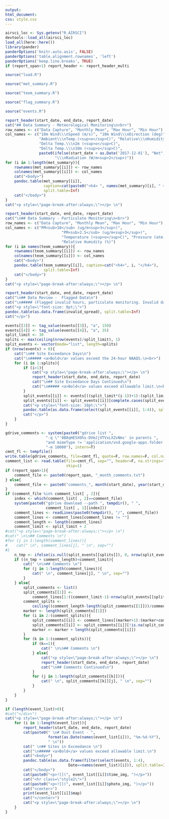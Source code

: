 ```yaml
---
output: 
html_document:
css: style.css
---
```


```r
airsci_loc <- Sys.getenv("R_AIRSCI")
devtools::load_all(airsci_loc)
load_all(here::here())
library(pander)
panderOptions('knitr.auto.asis', FALSE)
panderOptions('table.alignment.rownames', 'left')
panderOptions('keep.line.breaks', TRUE)
if (report_span>1) report_header <- report_header_multi
```

```r
source("load.R")
```

```r
source("met_summary.R")
```

```r
source("teom_summary.R")
```

```r
source("flag_summary.R")
```

```r
source("events.R")
```

```r
report_header(start_date, end_date, report_date)
cat("## Data Summary - Meteorological Monitoring\n<br>") 
row_names <- c("Data Capture", "Monthly Mean", "Max Hour", "Min Hour")
col_names <- c("10m Wind\\\nSpeed (m/s)", "10m Wind\\\nDirection (deg)", 
               "Ambient\\\nTemp.(<sup>o</sup>C)", "Relative\\\nHumidity (%)", 
               "Delta Temp.\\\n2m (<sup>o</sup>C)", 
               "Delta Temp.\\\n10m (<sup>o</sup>C)", 
               paste0(ifelse(start_date < as.Date('2017-12-01'), "Net", "Solar"), 
                      "\\\nRadiation (W/m<sup>2</sup>)"))
for (i in 1:length(met_summary)){
    rownames(met_summary[[i]]) <- row_names
    colnames(met_summary[[i]]) <- col_names
    cat("<body>")
    pandoc.table(met_summary[[i]], 
                 caption=cat(paste0("<h4> ", names(met_summary)[i], " </h4>")), 
                 split.table=Inf)
    cat("</body>")
}
cat("<p style=\"page-break-after:always;\"></p> \n")
```

```r
report_header(start_date, end_date, report_date)
cat("\n## Data Summary - Particulate Monitoring\n<br>")
row_names <- c("Data Capture", "Monthly Mean", "Max Hour", "Min Hour")
col_names <- c("PM<sub>10</sub> (ug/m<sup>3</sup>)", 
                         "PM<sub>2.5</sub> (ug/m<sup>3</sup>)", 
                         "Temperature (<sup>o</sup>C)", "Pressure (atm)", 
                         "Relative Humidity (%)")
for (i in names(teom_summary)){
    rownames(teom_summary[[i]]) <- row_names
    colnames(teom_summary[[i]]) <- col_names
    cat("<body>")
    pandoc.table(teom_summary[[i]], caption=cat("<h4>", i, "</h4>"), 
                 split.table=Inf)
    cat("</body>")
}
cat("<p style=\"page-break-after:always;\"></p> \n")
```

```r
report_header(start_date, end_date, report_date)
cat("\n## Data Review -  Flagged Data\n")
cat("\n##### (Flagged invalid hours, particulate monitoring. Invalid data flags may overlap in time.)\n<br>")
cat("<p style=\"font-size: 8pt;\">")
pandoc.table(as.data.frame(invalid_spread), split.table=Inf)
cat("</p>")

events[[3]] <- tag_value(events[[3]], "a", 150)
events[[4]] <- tag_value(events[[4]], "a", 35)
split_limit <- 30
splits <- max(ceiling(nrow(events)/split_limit), 1)
split_events <- vector(mode="list", length=splits)
if (nrow(events) > 0){
    cat("\n## Site Exceedance Days\n")
    cat("\n##### <a>Bold</a> values exceed the 24-hour NAAQS.\n<br>")
    for (i in 1:splits){
        if (i>1){
            cat("<p style=\"page-break-after:always;\"></p> \n")
            report_header(start_date, end_date, report_date)
            cat("\n## Site Exceedance Days Continued\n")
            cat("\n##### <a>Bold</a> values exceed allowable limit.\n<br>")
        }
        split_events[[i]] <- events[((split_limit*(i-1))+1):(split_limit*i), ]
        split_events[[i]] <- split_events[[i]][complete.cases(split_events[[i]]), ]
        cat("<p style=\"font-size: 10pt;\">")
        pandoc.table(as.data.frame(select(split_events[[i]], 1:4)), split.table=Inf)
        cat("</p>")
    }
}

gdrive_comments <- system(paste0("gdrive list ", 
                  "-q \"'0B8qHESXOhs-DVmJjVTVxLXZvNms' in parents ",
                  "and mimeType != 'application/vnd.google-apps.folder'\" ", 
                  "-m 10000"), intern=T)  
cmnt_fl <- tempfile()
write.table(gdrive_comments, file=cmnt_fl, quote=F, row.names=F, col.names=F)
comment_list <- read.table(file=cmnt_fl, sep="", header=F, na.strings="", 
                           skip=1)
if (report_span>1){
    comment_file <- paste0(report_span, "_month_comments.txt")
} else{
    comment_file <- paste0("comments_", month(start_date), year(start_date), ".txt")
}
if (comment_file %in% comment_list[ , 2]){
    index <- which(comment_list[ , 2]==comment_file)
    system(paste0("gdrive download --path ", tempdir(), " ", 
                  comment_list[ , 1][index]))
    comment_lines <- readLines(paste0(tempdir(), "/", comment_file)) 
    comment_lines <- comment_lines[comment_lines != ""]
    comment_length <- length(comment_lines)
    comment_limit <- split_limit + 2 
#cat("<p style=\"page-break-after:always;\"></p> \n")
#cat(" \n\n## Comments \n")
#for (j in 1:length(comment_lines)){
#    cat(" \n", comment_lines[j], " \n", sep="")
#}
    n_tmp <- ifelse(is.null(split_events[[splits]]), 0, nrow(split_events[[splits]]))
    if ((n_tmp + comment_length)<comment_limit){
        cat(" \n\n## Comments \n")
        for (j in 1:length(comment_lines)){
            cat(" \n", comment_lines[j], " \n", sep="")
        }
    } else{
        split_comments <- list()
        split_comments[[1]] <- 
            comment_lines[1:((comment_limit-1)-nrow(split_events[[splits]]))]
        comment_splits <- 
            ceiling((comment_length-length(split_comments[[1]]))/comment_limit) + 1
        marker <- length(split_comments[[1]])
        for (i in 2:(comment_splits)){
            split_comments[[i]] <- comment_lines[(marker+1):(marker+comment_limit)]
            split_comments[[i]] <- split_comments[[i]][!is.na(split_comments[[i]])]
            marker <- marker + length(split_comments[[i]])
        }
        for (k in 1:(comment_splits)){
            if (k==1){
                cat(" \n\n## Comments \n")
            } else{
                cat("<p style=\"page-break-after:always;\"></p> \n")
                report_header(start_date, end_date, report_date)
                cat("\n## Comments Continued\n")
            }
            for (j in 1:length(split_comments[[k]])){
                cat(" \n", split_comments[[k]][j], " \n", sep="")
            }
        }
    }
}
```

```r
if (length(event_list)>0){
#cat("</div>")
cat("<p style=\"page-break-after:always;\"></p> \n")
    for (i in 1:length(event_list)){
        report_header(start_date, end_date, report_date)
        cat(paste0(" \n# Dust Event - ", 
                   format(as.Date(names(event_list[i])), "%m-%d-%Y"), 
                   " \n"))
        cat(" \n## Sites in Exceedance \n")
        cat("\n##### <a>Bold</a> values exceed allowable limit.\n")
        cat("<body>")
        pandoc.table(as.data.frame(filter(select(events, 1:4), 
                            Date==names(event_list)[i])), split.table=Inf)
        cat("</body>")
        cat(paste0("<p>![](", event_list[[i]]$time_img, ")</p>"))
        cat("<hr class=\"style2\">")
        cat(paste0("<p>![](", event_list[[i]]$photo_img, ")</p>"))
        cat("<center>")
        print(event_list[[i]]$map)
        cat("</center>")
        cat("<p style=\"page-break-after:always;\"></p> \n")
    }
}
```
